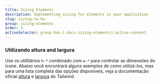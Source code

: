 ```yaml
---
title: Sizing Elements
description: Implementing sizing for elements in your application
slug: sizing-tw-hw
group: sizing-elements
order: 5
activeSelector: group-has-[.docs-sizing-elements]:active-content
---
```


### Utilizando altura and largura
Use os utillitários `h-*` combinado com `w-*` para controlar as dimensões do ícone. Abaixo você encontrará alguns exemplos de como utilizá-los, mas para uma lista completa das opções disponíveis, veja a documentação oficial [altura](https://tailwindcss.com/docs/height) e [largura](https://tailwindcss.com/docs/width) do Tailwind.

